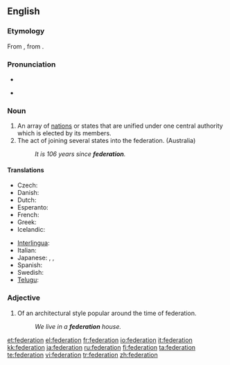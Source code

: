 {{wikipedia|dab=federation (disambiguation)|federation}}
{{also|fédération}}
==English==
{{wikipedia}}

===Etymology===
From {{LL.}} {{term|foederatio}}, from {{etyl|la}} {{term|foederare}}.

===Pronunciation===
* {{audio|en-us-federation.ogg|Audio (US)}}

* {{rhymes|eɪʃǝn}}

===Noun===
{{en-noun}}

# An array of [[nation]]s or states that are unified under one central authority which is elected by its members.
# The act of joining several states into the federation. (Australia)
#: '' It is 106 years since '''federation'''.''

====Translations====
{{trans-top|array of nations or states}}
* Czech: {{t|cs|federace|f}}
* Danish: {{t|da|føderation|c}}
* Dutch: {{t|nl|federatie|f}}
* Esperanto: {{t|eo|federacio}}
* French: {{t|fr|fédération|f}}
* Greek: {{t|el|ομοσπονδία|tr=omospondía|f}}
* Icelandic: {{t|is|samband|n}}
{{trans-mid}}
* [[Interlingua]]: {{t|ia|federation}}
* Italian: {{t|it|federazione|f}}
* Japanese: {{t|ja|連邦|tr=renpō}}, {{t|ja|連盟|tr=renmei}}, {{t|ja|同盟|tr=dōmei}}
* Spanish: {{t|es|federación|f}}
* Swedish: {{t|sv|federation|c}}
* [[Telugu]]: {{t|te|సమాఖ్య|tr=samaakhya}}
{{trans-bottom}}

===Adjective===
{{en-adj|-}}

# {{Australian English}} Of an architectural style popular around the time of federation.
#: ''We live in a '''federation''' house.''

[[et:federation]]
[[el:federation]]
[[fr:federation]]
[[io:federation]]
[[it:federation]]
[[kk:federation]]
[[ja:federation]]
[[ru:federation]]
[[fi:federation]]
[[ta:federation]]
[[te:federation]]
[[vi:federation]]
[[tr:federation]]
[[zh:federation]]